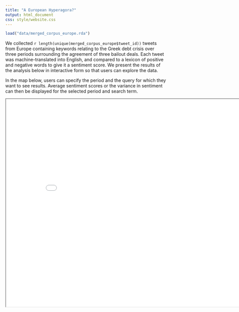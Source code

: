 ```yaml
---
title: "A European Hyperagora?"
output: html_document
css: style/website.css
---
```


```r
load("data/merged_corpus_europe.rda")
```


We collected `r length(unique(merged_corpus_europe$tweet_id))` tweets from Europe containing keywords relating to the Greek debt crisis over three periods surrounding the agreement of three bailout deals. Each tweet was machine-translated into English, and compared to a lexicon of positive and negative words to give it a sentiment score. We present the results of the analysis below in interactive form so that users can explore the data.

In the map below, users can specify the period and the query for which they want to see results. Average sentiment scores or the variance in sentiment can then be displayed for the selected period and search term.

<iframe src="map/index.html" width="850px" height="650px"/>

In the graph below, users can select a country, a period and a search query and explore daily sentiment ascores. The points indicate the average sentiment scores for each day, and the lines are drawn $\frac{\sigma}{2}$ units each side of the point

<iframe src="time/index.html" width="850px" height="650px"/>